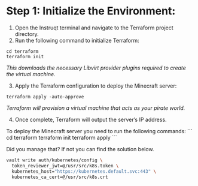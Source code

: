 # Step 1: Initialize the Environment:
 1. Open the Instruqt terminal and navigate to the Terraform project directory.
 2. Run the following command to initialize Terraform:

 ```
cd terraform
terraform init
```
*_This downloads the necessary Libvirt provider plugins required to create the virtual machine_.*

3. Apply the Terraform configuration to deploy the Minecraft server:

```
terraform apply -auto-approve
```
*_Terraform will provision a virtual machine that acts as your pirate world_.*

4. Once complete, Terraform will output the server’s IP address.

<Task id="apply_terraform_configuration">
To deploy the Minecraft server you need to run the following commands:
```
cd terraform
terraform init
terraform apply
```
</Task>



Did you manage that? If not you can find the solution below.

<Solution title="Solution: configure kubernetes auth">

```bash
vault write auth/kubernetes/config \
  token_reviewer_jwt=@/usr/src/k8s.token \
  kubernetes_host="https://kubernetes.default.svc:443" \
  kubernetes_ca_cert=@/usr/src/k8s.crt
```

</Solution>